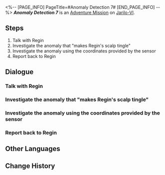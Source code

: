 <%-- [PAGE_INFO]
PageTitle=#Anomaly Detection 7#
[END_PAGE_INFO] --%>
{{Stub|Dialogue.}}
{{Mission Infobox
|id            = 8000187
|title         = 
|image         = <!--Mission Anomaly Detection 7.png-->
|type          = Adventure
|event_name    = 
|chapter       = 
|requirements  = 
* [[Trailblaze Mission]] ''[[The Past Will Return as an Avalanche]]'' completed
* [[Adventure Mission]] ''[[Anomaly Detection 6]]'' completed
* Reach [[Trailblaze Level]] 21
|summary       = <!--official mission summary from Fate's Atlas-->
|characters    = ???; Confused Kid; Contemplating Kid; Excited Kid; Exhilarated Kid; Regin; Regin (?); Serious Kid; Trailblazer
|startLocation = [[Jarilo-VI]] - [[Administrative District]]
|world         = Jarilo-VI
|area          = Administrative District
|prev          = Anomaly Detection 6
|next          = 
|rewards       = Credit*5,000
}}
'''''Anomaly Detection 7''''' is an [[Adventure Mission]] on [[Jarilo-VI]].

==Steps==
# Talk with Regin
# Investigate the anomaly that "makes Regin's scalp tingle"
# Investigate the anomaly using the coordinates provided by the sensor
# Report back to Regin

<!--
==Gameplay Notes==

--><!--
==Trial Character==

-->
==Dialogue==
{{Stub Dialogue}}
===Talk with Regin===
{{Mission Description|type=adventure|location=Administrative District|Regin's sensor found something again! Head to the Goethe Hotel to learn about the details!}}
{{Dialogue Start}}
:{{tx}}
{{Dialogue End}}

===Investigate the anomaly that "makes Regin's scalp tingle"===
{{Mission Description|type=adventure|location=Rivet Town|update|This intuition that "makes Regin's scalp tingle"... It kinda feels different?}}
{{Dialogue Start}}
:{{tx}}
{{Dialogue End}}

===Investigate the anomaly using the coordinates provided by the sensor===
{{Mission Description|type=adventure|location=Boulder Town|update|Examine the anomaly at the site using the mysterious coordinates provided by the sensor.}}
{{Dialogue Start}}
:{{tx}}
{{Dialogue End}}

===Report back to Regin===
{{Mission Description|type=adventure|location=<!--to be added-->|update|This anomalous Trotter is different from the ones before. Regin is concerned that you might have gotten into an accident. Return to the Goethe Hotel and put each other's minds at ease!}}
{{Dialogue Start}}
:{{tx}}
{{Dialogue End}}

==Other Languages==
{{Other Languages
|en   = Anomaly Detection 7
|zhs  = 异常勘测•其七
|zht  = 異常勘測·其七
|ja   = 異常観測・7
|ko   = 이상 조사•7
|es   = Detección de anomalías&nbsp;VII
|fr   = Détection d'anomalie 7
|ru   = Обнаружение аномалии VII
|th   = ตรวจสอบความผิดปกติ 7
|vi   = Thăm Dò Bất Thường 7
|de   = Anomalieforschung (Teil 7)
|id   = Keanehan Terdeteksi 7
|pt   = Detecção de Anomalia 7
}}

==Change History==
{{Change History|1.2}}
